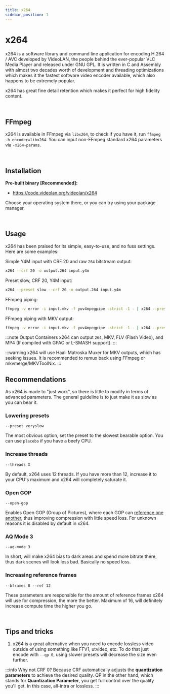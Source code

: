 ```yaml
---
title: x264
sidebar_position: 1
---
```


# x264

x264 is a software library and command line application for encoding H.264 / AVC developed by VideoLAN, the people behind the ever-popular VLC Media Player and released under GNU GPL. It is written in C and Assembly with almost two decades worth of development and threading optimizations which makes it the fastest software video encoder available, which also happens to be extremely popular.

x264 has great fine detail retention which makes it perfect for high fidelity content.

&nbsp;&nbsp;

## FFmpeg

x264 is available in FFmpeg via ``libx264``, to check if you have it, run ``ffmpeg -h encoder=libx264``. You can input non-FFmpeg standard x264 parameters via ``-x264-params``.

&nbsp;&nbsp;

## Installation

**Pre-built binary [Recommended]:**

- https://code.videolan.org/videolan/x264

Choose your operating system there, or you can try using your package manager.

&nbsp;&nbsp;

## Usage

x264 has been praised for its simple, easy-to-use, and no fuss settings. Here are some examples:

Simple Y4M input with CRF 20 and raw ``264`` bitstream output:
```bash
x264 --crf 20 -o output.264 input.y4m
```

Preset slow, CRF 20, Y4M input:
```bash
x264 --preset slow --crf 20 -o output.264 input.y4m
```

FFmpeg piping:
```bash
ffmpeg -v error -i input.mkv -f yuv4mpegpipe -strict -1 - | x264 --preset slow --crf 20 --demux y4m - -o output.264
```

FFmpeg piping with MKV output:
```bash
ffmpeg -v error -i input.mkv -f yuv4mpegpipe -strict -1 - | x264 --preset slow --crf 20 --demux y4m - -o output.mkv
```
:::note Output Containers
x264 can output ``264``, MKV, FLV (Flash Video), and MP4 (If compiled with GPAC or L-SMASH support).
:::

:::warning
x264 will use Haali Matroska Muxer for MKV outputs, which has seeking issues. It is recommended to remux back using FFmpeg or mkvmerge/MKVToolNix.
:::

## Recommendations

As x264 is made to "just work", so there is little to modify in terms of advanced parameters. The general guideline is to just make it as slow as you can bear it.

### Lowering presets

``--preset veryslow``

The most obvious option, set the preset to the slowest bearable option. You can use ``placebo`` if you have a beefy CPU.

### Increase threads

``--threads X``

By default, x264 uses 12 threads. If you have more than 12, increase it to your CPU's maximum and x264 will completely saturate it.

### Open GOP

``--open-gop``

Enables Open GOP (Group of Pictures), where each GOP can [reference one another](https://ottverse.com/closed-gop-open-gop-idr/), thus improving compression with little speed loss. For unknown reasons it is disabled by default in x264.

### AQ Mode 3

``--aq-mode 3``

In short, will make x264 bias to dark areas and spend more bitrate there, thus dark scenes will look less bad. Basically no speed loss.


### Increasing reference frames
``--bframes 8 --ref 12``

These parameters are responsible for the amount of reference frames x264 will use for compression, the more the better. Maximum of 16, will definitely increase compute time the higher you go.

&nbsp;&nbsp;

## Tips and tricks

1. x264 is a great alternative when you need to encode lossless video outside of using something like FFV1, utvideo, etc. To do that just encode with ``--qp 0``, using slower presets will decrease the size even further.

:::info Why not CRF 0?
Because CRF automatically adjusts the **quantization parameters** to achieve the desired quality. QP in the other hand, which stands for **Quantization Parameter**, you get full control over the quality you'll get. In this case, all-intra or lossless.
:::